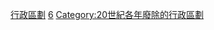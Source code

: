 {{Cat topic in year| topic=廢除的行政區劃|year=1996}}
[[Category:1996年廢除|行政區劃]]
[[Category:1990年代廢除的行政區劃|6]]
[[Category:20世紀各年廢除的行政區劃|Category:20世紀各年廢除的行政區劃]]